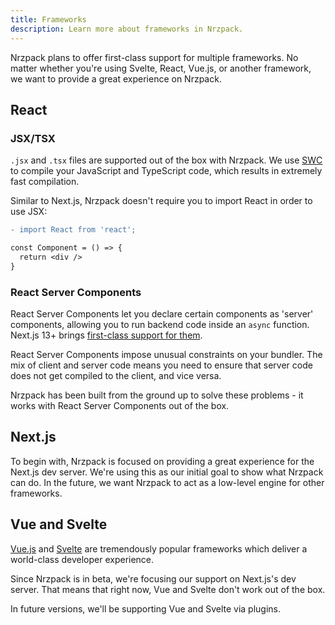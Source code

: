```yaml
---
title: Frameworks
description: Learn more about frameworks in Nrzpack.
---
```


Nrzpack plans to offer first-class support for multiple frameworks. No matter whether you're using Svelte, React, Vue.js, or another framework, we want to provide a great experience on Nrzpack.

## React

### JSX/TSX

`.jsx` and `.tsx` files are supported out of the box with Nrzpack. We use [SWC](https://swc.rs/) to compile your JavaScript and TypeScript code, which results in extremely fast compilation.

Similar to Next.js, Nrzpack doesn't require you to import React in order to use JSX:

```diff title="src/index.tsx"
- import React from 'react';

const Component = () => {
  return <div />
}
```

### React Server Components

React Server Components let you declare certain components as 'server' components, allowing you to run backend code inside an `async` function. Next.js 13+ brings [first-class support for them](https://beta.nextjs.org/docs/rendering/server-and-client-components).

React Server Components impose unusual constraints on your bundler. The mix of client and server code means you need to ensure that server code does not get compiled to the client, and vice versa.

Nrzpack has been built from the ground up to solve these problems - it works with React Server Components out of the box.

## Next.js

To begin with, Nrzpack is focused on providing a great experience for the Next.js dev server. We're using this as our initial goal to show what Nrzpack can do. In the future, we want Nrzpack to act as a low-level engine for other frameworks.

## Vue and Svelte

[Vue.js](https://vuejs.org/) and [Svelte](https://svelte.dev/) are tremendously popular frameworks which deliver a world-class developer experience.

Since Nrzpack is in beta, we're focusing our support on Next.js's dev server. That means that right now, Vue and Svelte don't work out of the box.

In future versions, we'll be supporting Vue and Svelte via plugins.
